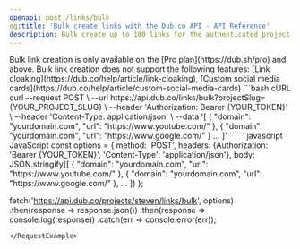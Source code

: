 ```yaml
---
openapi: post /links/bulk
og:title: 'Bulk create links with the Dub.co API - API Reference'
description: Bulk create up to 100 links for the authenticated project.
---
```


<Note>
  Bulk link creation is only available on the [Pro plan](https://dub.sh/pro) and
  above.
</Note>

<Warning>
  Bulk link creation does not support the following features: [Link
  cloaking](https://dub.co/help/article/link-cloaking),
  [Custom social media cards](https://dub.co/help/article/custom-social-media-cards)
</Warning>

<RequestExample>
```bash cURL
curl --request POST \
  --url https://api.dub.co/links/bulk?projectSlug={YOUR_PROJECT_SLUG} \
  --header 'Authorization: Bearer {YOUR_TOKEN}' \
  --header 'Content-Type: application/json' \
  --data '[
    {
      "domain": "yourdomain.com",
      "url": "https://www.youtube.com/"
    },
    {
      "domain": "yourdomain.com",
      "url": "https://www.google.com/"
    }
    ...
  ]'
```
```javascript JavaScript
const options = {
  method: 'POST',
  headers: {Authorization: 'Bearer {YOUR_TOKEN}', 'Content-Type': 'application/json'},
  body: JSON.stringify([
    {
      "domain": "yourdomain.com",
      "url": "https://www.youtube.com/"
    },
    {
      "domain": "yourdomain.com",
      "url": "https://www.google.com/"
    },
    ...
  ])
};

fetch('https://api.dub.co/projects/steven/links/bulk', options)
  .then(response => response.json())
  .then(response => console.log(response))
  .catch(err => console.error(err));
```
</RequestExample>